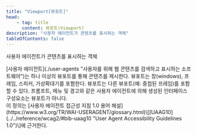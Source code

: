 ```yaml
---
title: "Viewport[뷰포트]"
head:
    - tag: title
      content: 뷰포트(Viewport)
description: "사용자 에이전트가 콘텐츠를 표시하는 객체"
tableOfContents: false
---
```



사용자 에이전트가 콘텐츠를 표시하는 객체

<Aside title="참고">
[사용자 에이전트](./user-agents "사용자를 위해 웹 콘텐츠를 검색하고 표시하는 소프트웨어")는 하나 이상의 뷰포트를 통해 콘텐츠를 제시한다. 뷰포트는 창(windows), 프레임, 스피커, 가상확대기를 포함한다. 뷰포트는 다른 뷰포트(예: 중첩된 프레임)를 포함할 수 있다. 프롬프트, 메뉴 및 경고와 같은 사용자 에이전트에 의해 생성된 인터페이스 구성요소는 뷰포트가 아니다.
</Aside>

<Aside title="참고">
이 정의는 [사용자 에이전트 접근성 지침 1.0 용어 해설](https://www.w3.org/TR/WAI-USERAGENT/glossary.html)\[[UAAG10](../../reference/wcag2/#bib-uaag10 "User Agent Accessibility Guidelines 1.0")\]에 근거한다.
</Aside>
